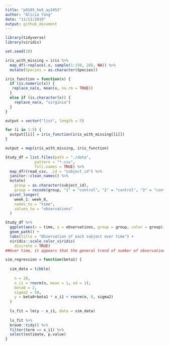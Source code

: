 ```yaml
---
title: "p8105_hw5_ay2452"
author: "Alicia Yang"
date: "11/11/2019"
output: github_document
---
```


```r
library(tidyverse)
library(viridis)

set.seed(10)

iris_with_missing = iris %>% 
  map_df(~replace(.x, sample(1:150, 20), NA)) %>%
  mutate(Species = as.character(Species))
```

```r
iris_function = function(x) {
  if (is.numeric(x)) {
   replace_na(x, mean(x, na.rm = TRUE))
  }
  else if (is.character(x)) {
    replace_na(x, "virginia")
  }
}

output = vector("list", length = 5)

for (i in 1:5) {
  output[[i]] = iris_function(iris_with_missing[[i]])
}

output = map(iris_with_missing, iris_function)
```

```r
Study_df = list.files(path = "./data",
             pattern = "*.csv", 
             full.names = TRUE) %>%
  map_dfr(read_csv, .id = "subject_id") %>%
  janitor::clean_names() %>%
  mutate(
    group = as.character(subject_id),
    group = recode(group, "1" = "control", "2" = "control", "3" = "control", "4" = "control", "5" = "control", "6" = "control", "7" = "control", "8" = "control", "9" = "control", "10" = "control", "11" = "experiment", "12" = "experiment", "13" = "experiment", "14" = "experiment", "15" = "experiment", "16" = "experiment", "17" = "experiment", "18" = "experiment", "19" = "experiment", "20" = "experiment" )) %>% 
  pivot_longer(
    week_1: week_8,
    names_to = "time", 
    values_to = "observations"
  )

Study_df %>% 
  ggplot(aes(x = time, y = observations, group = group, color = group)) + 
  geom_path() +
  labs(title = "Observation of each subject over time") + 
  viridis::scale_color_viridis(
    discrete = TRUE)
##Over time, it appears that the general trend of number of observations increases for individuals in the experimental group. Individuals in the control group seem to start and end at around the same observation number. 
```

```r
sim_regression = function(beta1) {
  
  sim_data = tibble(
    
    n = 30,
    x_i1 = rnorm(n, mean = 1, sd = 1),
    beta0 = 2, 
    sigma2 = 50,
    y = beta0+beta1 * x_i1 + rnorm(n, 0, sigma2)
  )
  
  ls_fit = lm(y ~ x_i1, data = sim_data)
  
  ls_fit %>% 
  broom::tidy() %>%
  filter(term == x_i1) %>%
  select(estimate, p.value)
}
```
